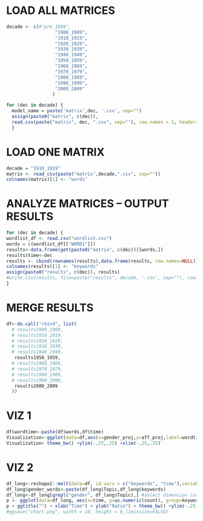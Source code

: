# LOAD ALL MATRICES #
```{r}
decade <- c(#"pre_1899",
                  "1900_1909",
                  "1910_1919",
                  "1920_1929",
                  "1930_1939",
                  "1940_1949",
                  "1950_1959",
                  "1960_1969",
                  "1970_1979",
                  "1980_1989",
                  "1990_1999",
                  "2000_2009"
                 )

for (dec in decade) {
  model_name = paste('matrix',dec, '.csv', sep="")
  assign(paste0("matrix", c(dec)),
  read.csv(paste("matrix", dec, ".csv", sep=""), row.names = 1, header= TRUE))
  }
```
# LOAD ONE MATRIX #
```{r}
decade = "1910_1919"
matrix <- read_csv(paste("matrix",decade,".csv", sep=""))
colnames(matrix)[1] <- "words"
```


# ANALYZE MATRICES -- OUTPUT RESULTS #
```{r}
for (dec in decade) {
wordlist_df <- read.csv("wordlist.csv")
words = c(wordlist_df[["WORD1"]])
results<-data.frame(get(paste0("matrix", c(dec)))[words,])
results$time<-dec
results <- cbind(rownames(results),data.frame(results, row.names=NULL))
colnames(results)[1] <- "keywords" 
assign(paste0("results", c(dec)), results)
#write.csv(results, file=paste("results", decade, '.csv', sep=""), row.names = FALSE)
}
```

# MERGE RESULTS #
```{r}
df<-do.call("rbind", list(
  # results1900_1909,
  # results1910_1919,
  # results1920_1929,
  # results1930_1939,
  # results1940_1949,
   results1950_1959,
  # results1960_1969,
  # results1970_1979,
  # results1980_1989,
  # results1990_1999,
   results2000_2009
  ))
```

# VIZ 1 #
```{r}
df$wordtime<-paste(df$words,df$time)
Visualization<-ggplot(data=df,aes(x=gender_proj,y=aff_proj,label=wordtime)) + geom_text()
Visualization+ theme_bw() +ylim(-.25,.25) +xlim(-.25,.25)
```

# VIZ 2 #
```{r}
df_long<-reshape2::melt(data=df, id.vars = c("keywords", "time"),variable.name = "Topic",value.name = "count")
df_long$gender_words<-paste(df_long$Topic,df_long$keywords)
df_long<-df_long[grepl("gender", df_long$Topic),] #select dimension (or remove rows containing string, if grepl is prefixed by !)
p <- ggplot(data=df_long, aes(x=time, y=as.numeric(count), group=keywords, colour=keywords)) +  geom_line(aes(linetype=keywords), size=0.5) + geom_point(aes(shape=keywords)) + geom_dl(aes(label=keywords,color=keywords), method = list("last.points", hjust=0.9))
p + ggtitle("") + xlab("Time") + ylab("Ratio") + theme_bw() +ylim(-.25,.25)+ theme(legend.position="none")
#ggsave("chart.png", width = 10, height = 6,limitsize=FALSE)
```
